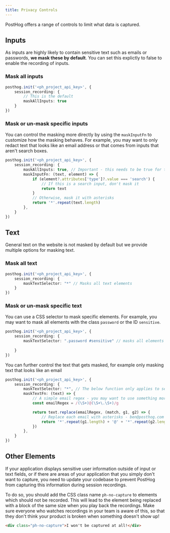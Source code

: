 ```yaml
---
title: Privacy Controls
---
```


PostHog offers a range of controls to limit what data is captured. 


## Inputs

As inputs are highly likely to contain sensitive text such as emails or passwords, **we mask these by default**. You can set this explictly to false to enable the recording of inputs.

### Mask all inputs

```ts
posthog.init('<ph_project_api_key>', {
    session_recording: {
        // This is the default
        maskAllInputs: true
    }
})
```

### Mask or un-mask specific inputs

You can control the masking more directly by using the `maskInputFn` to customize how the masking behaves. For example, you may want to only redact text that looks like an email address or that comes from inputs that aren't search boxes.

```ts
posthog.init('<ph_project_api_key>', {
    session_recording: {
        maskAllInputs: true, // Important - this needs to be true for the below function to be called
        maskInputFn: (text, element) => {
            if (element?.attributes['type']?.value === 'search') {
                // If this is a search input, don't mask it
                return text
            }
            // Otherwise, mask it with asterisks
            return '*'.repeat(text.length)
        },
    }
})
```

## Text

General text on the website is not masked by default but we provide multiple options for masking text.

### Mask all text

```ts
posthog.init('<ph_project_api_key>', {
    session_recording: {
        maskTextSelector: "*" // Masks all text elements
    }
})
```

### Mask or un-mask specific text

You can use a CSS selector to mask specific elements. For example, you may want to mask all elements with the class `password` or the ID `sensitive`.

```ts
posthog.init('<ph_project_api_key>', {
    session_recording: {
        maskTextSelector: ".password #sensitive" // masks all elements with the class "password" or the ID "sensitive"
        
    }
})
```

You can further control the text that gets masked, for example only masking text that looks like an email

```ts
posthog.init('<ph_project_api_key>', {
    session_recording: {
        maskTextSelector: "*", // The below function only applies to selected elements, so make sure to set to "*" if you want this to work globally
        maskTextFn: (text) => {
            // A simple email regex - you may want to use something more advanced
            const emailRegex = /(\S+)@(\S+\.\S+)/g

            return text.replace(emailRegex, (match, g1, g2) => {
                // Replace each email with asterisks - ben@posthog.com becomes ***@***********
                return '*'.repeat(g1.length) + '@' + '*'.repeat(g2.length)
            })
        },
    }
})
```



## Other Elements

If your application displays sensitive user information outside of input or text fields, or if there are areas of your application that you simply don't want to capture, you need to update your codebase to prevent PostHog from capturing this information during session recordings.

To do so, you should add the CSS class name `ph-no-capture` to elements which should not be recorded. This will lead to the element being replaced with a block of the same size when you play back the recordings. Make sure everyone who watches recordings in your team is aware of this, so that they don't think your product is broken when something doesn't show up!

```html
<div class="ph-no-capture">I won't be captured at all!</div>
```
